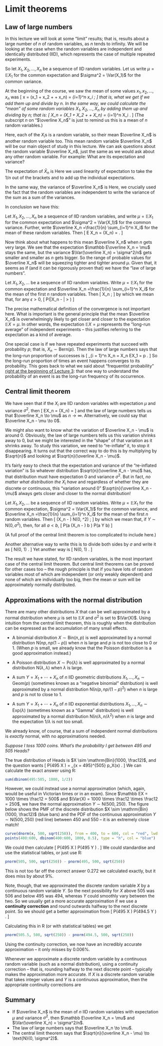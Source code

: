 # Limit theorems {#L18-limit}

## Law of large numbers  {#lln}


In this lecture we will look at some "limit" results; that is, results about a large number of $n$ of random variables, as $n$ tends to infinity. We will be looking at the case when the random variables are independent and identically distributed (IID), which represents the case of multiple repeated experiments.

So let $X_1, X_2, \dots, X_n$ be a sequence of IID random variables. Let us write $\mu = \mathbb EX_1$ for the common expectation and $\sigma^2 = \Var(X_1)$ for the common variance.

At the beginning of the course, we saw the mean of some values $x_1, x_2, \dots, x_n$ was
\[ \bar x = \frac{1}{n} (x_1 + x_2 + \cdots + x_n) = \frac{1}{n} \sum_{i=1}^n x_i ; \]
that is, what we get if we add them up and divide by $n$. In the same way, we could calculate the "mean" of some random variables $X_1, X_2, \dots, X_n$ by adding them up and dividing by $n$; that is:
\[ \overline X_n = \frac{1}{n} (X_1 + X_2 + \cdots + X_n) = \frac{1}{n} \sum_{i=1}^n X_i . \]
(The subscript $n$ on "$\overline X_n$" is just to remind us this is a mean of $n$ random variables.)

Here, each of the $X_i$s is a random variable, so their mean $\overline X_n$ is another random variable too. This mean random variable $\overline X_n$ will be our main object of study in this lecture. We can ask questions about the random variable $\overline X_n$, just the same as we would ask about any other random variable. For example: What are its expectation and variance?

The expectation of $\bar X_n$ is
\begin{align*}
\mathbb E \overline X_n &= \mathbb E \left( \frac{1}{n} (X_1 + X_2 + \cdots + X_n)\right) \\
&=   \frac{1}{n} (\mathbb EX_1 + \mathbb EX_2 + \cdots + \mathbb EX_n)\\
&= \frac{1}{n} (\mu + \mu + \cdots + \mu)\\
&= \frac{1}{n} n \mu \\
&= \mu .
\end{align*}
Here we used linearity of expectation to take the $1/n$ out of the brackets and to add up the individual expectations.

In the same way, the variance of $\overline X_n$ is
\begin{align*}
\Var( \overline X_n) &= \Var \left( \frac{1}{n} (X_1 + X_2 + \cdots + X_n)\right) \\
&= \left(\frac{1}{n}\right)^2 \Var(X_1 + X_2 + \cdots + X_n) \\
&=   \frac{1}{n^2} \big(\Var(X_1) + \Var(X_2) + \cdots + \Var (X_n)\big)\\
&= \frac{1}{n^2} (\sigma^2 + \sigma^2+ \cdots + \sigma^2)\\
&= \frac{1}{n^2} n \sigma^2 \\
&= \frac{\sigma^2}{n} .
\end{align*}
Here, we crucially used the fact that the random variables are independent to write the variance of the sum as a sum of the variances.

In conclusion we have this:


::: {.theorem}
Let $X_1, X_2, \dots, X_n$ be a sequence of IID random variables, and write $\mu = \mathbb EX_1$ for the common expectation and $\sigma^2 = \Var(X_1)$ for the common variance. Further, write
$\overline X_n =\frac{1}{n} \sum_{i=1}^n X_i$ for the mean of these random variables. Then
\[ \mathbb E \overline X_n = \mu \qquad \Var(\overline X_n) = \frac{\sigma^2}{n} . \]
:::


Now think about what happens to this mean $\overline X_n$ when $n$ gets very large. We see that the expectation $\mathbb E\overline X_n = \mu$ stays the same, but the variance $\Var(\overline X_n) = \sigma^2/n$ gets smaller and smaller as $n$ gets bigger. So the range of probable values for $\overline X_n$ will be squeezing tighter and tighter around $\mu$. Given that, it seems as if (and it can be rigorously proven that) we have the "law of large numbers".


::: {.theorem #thLLN name="Law of large numbers"}
Let $X_1, X_2, \dots$ be a sequence of IID random variables. Write $\mu = \mathbb EX_1$ for the common expectation and $\overline X_n =\frac{1}{n} \sum_{i=1}^n X_i$ for the mean of the first $n$ random variables. Then 
\[ \overline X_n \to \mu \quad \text{in probability as $n \to \infty$}; \]
by which we mean that, for any $\epsilon > 0$, 
\[ \mathbb P\big(|\overline X_n - \mu| > \epsilon\big) \to 0 \quad \text{as $n\to\infty$.} \]
:::


The precise mathematical definition of the convergence is not important here. What is important is the general principle that the mean $\overline X_n$ is overwhelmingly likely to get closer and closer to the expectation $\mathbb EX = \mu$. In other words, the expectation $\mathbb EX = \mu$ represents the "long-run average" of independent experiments -- this justifies referring to the expectation as a kind of average.

One special case is if we have repeated experiments that succeed with probability $p$; that is, $X_n \sim \text{Bern}(p)$. Then the law of large numbers says that the long-run proportion of successes is
\[ \frac{1}{n} \sum_{i = 1}^n X_n = \overline X_n \to \mathbb EX_1 = p . \]
So the long-run proportion of times an event happens converges to its probability. This goes back to what we said about "frequentist probability" [right at the beginning of Lecture 3](#what-is-prob): that one way to understand the probability of an event is as the long-run frequency of its occurrence. 



## Central limit theorem  {#clt}



We have seen that if the $X_i$ are IID random variables with expectation $\mu$ and variance $\sigma^2$, then
\[ \mathbb E\overline X_n = \mu \qquad \Var \big(\overline X_n\big) = \frac{\sigma^2}{n} \]
and the law of large numbers tells us that $\overline X_n \to \mu$ as $n \to \infty$. Alternatively, we could say that $\overline X_n - \mu \to 0$.

We might also want to know what the variation of $\overline X_n - \mu$ is around 0. Obviously, the law of large numbers tells us this variation shrinks away to 0, but we might be interested in the "shape" of that variation as it shrinks away. To study this variation, we need to "re-inflate" it, to stop it disappearing. It turns out that the correct way to do this is by multiplying by $\sqrt{n}$ and looking at $\sqrt{n}(\overline X_n - \mu)$.

It's fairly easy to check that the expectation and variance of the "re-inflated variation" is
\begin{align*}
\mathbb E\sqrt{n} (\overline X_n - \mu) &= \sqrt{n}(\mu - \mu) = 0 \\
\Var\big(\sqrt{n} (\overline X_n - \mu)\big) &= (\sqrt n)^2 \, \frac{\sigma^2}{n} = \sigma^2 . 
\end{align*}
So whatever distribution $\sqrt{n}(\overline X_n - \mu)$ has, that distribution must have expectation $0$ and variance $\sigma^2$. But in fact, *no matter what distribution the $X_i$ have* and regardless of whether they are discrete or continuous, this "variation around 0" $\sqrt{n}(\overline X_n - \mu)$ always gets closer and closer to the normal distribution!


::: {.theorem #thCLT name="Central limit theorem"}
Let $X_1, X_2, \dots$ be a sequence of IID random variables. Write $\mu = \mathbb EX_1$ for the common expectation, $\sigma^2 = \Var(X_1)$ for the common variance, and $\overline X_n =\frac{1}{n} \sum_{i=1}^n X_i$ for the mean of the first $n$ random variables. Then 
\[ \sqrt{n}\big(\overline X_n - \mu\big) \to \mathrm N(0, \sigma^2) \quad \text{in distribution as $n \to \infty$}; \]
by which we mean that, if $Y \sim \mathrm N(0, \sigma^2)$, then, for all $a < b$,
\[ \mathbb P\left(a \leq \sqrt{n}\big(\overline X_n - \mu\big) \leq b \right) \to \mathbb P(a \leq Y \leq b) \quad \text{as $n\to\infty$.} \]
:::


(A full proof of the central limit theorem is too complicated to include here.)

Another alternative way to write this is to divide both sides by $\sigma$ and write it as
\[ \frac{\overline X_n - \mu}{\sqrt{\sigma^2/n}} \to \mathrm N(0, 1) \quad \text{in distribution as $n \to \infty$}. \]
Yet another way is
\[ \frac{\sum_{i=1}^n X_i - n\mu}{\sqrt{n\sigma^2}} \to \mathrm N(0, 1) \quad \text{in distribution as $n \to \infty$}. \]

The result we have stated, for IID random variables, is the most important case of the central limit theorem. But central limit theorems can be proved for other cases too -- the rough principle is that if you have lots of random variables most of which are independent (or only weakly dependent) and none of which are individually too big, then the mean or sum will be approximately normally distributed.



## Approximations with the normal distribution  {#normal-approx}



There are many other distributions $X$ that can be well approximated by a normal distribution where $\mu$ is set to $\mathbb EX$ and $\sigma^2$ is set to $\Var(X)$. Using intuition from the central limit theorem, this is roughly when the distribution can be expressed as the accumulation of many small effects.


* A binomial distribution $X \sim \mathrm{Bin}(n, p)$ is well approximated by a normal distribution $\mathrm{N}(np, np(1-p))$ when $n$ is large and $p$ is not too close to 0 or 1. (When $p$ is small, we already know that the Poisson distribution is a good approximation instead.)

* A Poisson distribution $X \sim \mathrm{Po}(\lambda)$ is well approximated by a normal distribution $\mathrm{N}(\lambda, \lambda)$ when $\lambda$ is large.

* A sum $Y = X_1 + \cdots + X_n$ of $n$ IID geometric distributions $X_1, \dots, X_n \sim \mathrm{Geom}(p)$ (sometimes known as a "negative binomial" distribution) is well approximated by a normal distribution $\mathrm{N}(n/p, np/(1-p)^2)$ when $n$ is large and $p$ is not to close to 1.

* A sum $Y = X_1 + \cdots + X_n$ of $n$ IID exponential distributions $X_1, \dots, X_n \sim \mathrm{Exp}(\lambda)$ (sometimes known as a "Gamma" distribution) is well approximated by a normal distribution $\mathrm{N}(n/\lambda, n/\lambda^2)$ when $n$ is large and the expectation $1/\lambda$ is not too small.

We already know, of course, that a sum of independent normal distributions is *exactly* normal, with no approximations needed.

::: {.example}
*Suppose I toss 1000 coins. What's the probability I get between 495 and 505 Heads?*

The true distribution of Heads is $X \sim \mathrm{Bin}(1000, \frac12)$, and the question wants
\[ \mathbb P(495 \leq X \leq 505) = \sum_{x = 495}^{505} p_X(x) . \]
We can calculate the exact answer using R:

```r
sum(dbinom(495:505, 1000, 1/2))
```

However, we could instead use a normal approximation (which, again, would be useful in Victorian times or in an exam). Since $\mathbb EX = 1000 \times \frac12 = 500$ and $\Var(X) = 1000 \times \frac12 \times \frac12 = 250$, we have the normal approximation $Y \sim \mathrm N(500, 250)$. The figure below shows the PMF of the discrete distribution $X \sim \mathrm{Bin}(1000, \frac12)$ (blue bars) and the PDF of the continuous approximation $Y\sim \mathrm N(500, 250)$ (red line) between 450 and 550 -- it is an extremely close match!

```r
curve(dnorm(x, 500, sqrt(250)), from = 400, to = 600, col = "red", lwd = 2, xlim = c(450, 550), n = 10001, xlab = "x or y", ylab = "PMF p(x) or PDF f(y)")
points(400:600, dbinom(400:600, 1000, 0.5), type = "h", col = "blue")
```


We could then calculate
\[ \mathbb P(495 \leq X \leq 505) \approx \mathbb P(495 \leq Y \leq 505) . \]
We could standardise and use the statistical tables, or just use R:

```r
pnorm(505, 500, sqrt(250)) - pnorm(495, 500, sqrt(250))
```

This is not too far off the correct answer $0.272$ we calculated exactly, but it does miss by about 9%.

Note, though, that we approximated the discrete random variable $X$ by a continuous random variable $Y$. So the next possibility for $X$ above 505 was 506 and below 495 was 494, whereas $Y$ could smoothly vary between the two. So we usually get a more accurate approximation if we use a **continuity correction** and round outwards halfway to the next discrete point. So we should get a better approximation from 
\[ \mathbb P(495 \leq X \leq 505) \approx \mathbb P(494.5 \leq Y \leq 505.5) . \]

Calculating this in R (or with statistical tables) we get
```r
pnorm(505.5, 500, sqrt(250)) - pnorm(494.5, 500, sqrt(250))
```
Using the continuity correction, we now have an incredibly accurate approximation -- it only misses by 0.006%.
:::

Whenever we approximate a discrete random variable by a continuous random variable (such as a normal distribution), using a continuity correction -- that is, rounding halfway to the next discrete point -- typically makes the approximation more accurate. If $X$ is a discrete random variable that takes integer values and $Y$ is a continuous approximation, then the appropriate continuity corrections are
\begin{align*}
\mathbb P(X \leq n) &\approx \mathbb P(Y \leq n + \tfrac12) & \mathbb P(X \geq n) &\approx \mathbb P(Y \geq n - \tfrac12) \\
\mathbb P(X < n) &\approx \mathbb P(Y < n - \tfrac12) & \mathbb P(X > n) &\approx \mathbb P(Y > n + \tfrac12) 
\end{align*}

## Summary  {#summary-09 .unnumbered}

::: {.mysummary}
* If $\overline X_n$ is the mean of $n$ IID random variables with expectation $\mu$ and variance $\sigma^2$, then $\mathbb E\overline X_n = \mu$ and $\Var(\overline X_n) = \sigma^2/n$.
* The law of large numbers says that $\overline X_n \to \mu$.
* The central limit theorem says that $\sqrt{n}(\overline X_n - \mu) \to \text{N}(0, \sigma^2)$.
:::
